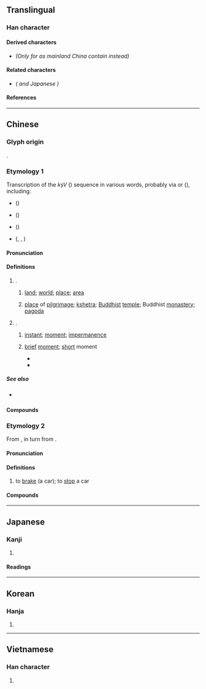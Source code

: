 {{also|刹}}
{{character info}}
==Translingual==
{{ja-forms|[[刹]]|[[刹]]|剎}}

===Han character===
{{Han char|rn=18|rad=刀|as=07|sn=9|four=42900|canj=KCLN,KDLN|ids=⿰⿱㐅术刂(G),⿰⿱㐅朮刂(HT)}} <!-- Splitting ids to make difference clearer. Alternative id: ⿰𣏂刂 -->

====Derived characters====
* {{l|mul|[[䓭]], [[𠝨]], [[𤟆]]}} ''(Only for {{w|zh:國字標準字體|Taiwan character forms}} as mainland China {{w|zh:規範漢字|character forms}} contain {{l|mul|刹}} instead)''

====Related characters====
* {{l|mul|[[刹]]}} ''({{w|Simplified Chinese}} and Japanese {{w|kanji}})''

====References====
{{Han ref|kx=0140.291|dkj=02012|hdz=10342.051|uh=524E}}

----

==Chinese==
{{zh-forms|s=刹|alt=刹,𠜽}}

===Glyph origin===
{{Han etym}}
{{Han compound|殺|刀|alt2=刂|ls=psc|c1=p|c2=s}}.

===Etymology 1===
Transcription of the ''kṣV'' ({{m|sa|क्ष|tr=-}}) sequence in various {{der|zh|sa|-}} words, probably via {{der|zh|kho|-}} or {{der|zh|pgd|𐨐𐨿𐨮|tr=kṣ|ts=*tʂ(ə), *ʈʂ(ə)|sc=Khar}} ({{zh-ref|Bailey, 1946}}), including:
* {{noncog|sa|क्षेत्र||land; place of pilgrimage}} ({{zh-l|*剎多羅}})
* {{noncog|sa|क्षण||instant (in time)}} ({{zh-l|*剎那}})
* {{noncog|sa|क्षेम||residence}} ({{zh-l|*剎摩}})
* {{noncog|sa|क्षत्रिय||warrior caste; [[kshatriya]]}} ({{zh-l|*剎怛利耶}}, {{zh-l|*剎帝利}}, {{zh-l|*剎利}})

====Pronunciation====
{{zh-pron
|m=chà
|m-s=sa2
|c=saat3,caat3
|h=pfs=
|md=chák
|mn=sat
|w=4tshaq
|dial=1
|mc=y
|oc=y
|cat=n
}}

====Definitions====
{{zh-hanzi}}

# {{n-g|Clipping of}} {{zh-l|剎多羅}}.
## {{lb|zh|Buddhism}} [[land]]; [[world]]; [[place]]; [[area]]
## {{lb|zh|Buddhism}} [[place]] of [[pilgrimage]]; [[kshetra]]; [[Buddhist]] [[temple]]; Buddhist [[monastery]]; [[pagoda]]
##: {{zh-x|古剎|old Buddhist temple}}
# {{n-g|Clipping of}} {{zh-l|剎那}}.
## {{lb|zh|Buddhism}} [[instant]]; [[moment]]; [[impermanence]]
## {{lb|zh|by extension}} [[brief]] [[moment]]; [[short]] moment
##* {{zh-x|你我 在 回望 那 一剎{saat3}　彼此 慰問 境況|The '''moment''' we both turned back<br>Exchanged glances and checked up on each other|C-LIT|ref={{w2|zh|陳慧嫻}} (lyricist {{w2|zh|簡寧}}), {{w2|zh|人生何處不相逢}}}}
##* {{zh-x|懷念 那 一剎{saat3}　耀眼 的 火花|Missing that '''instant'''<br>The dazzling spark|C-LIT|ref={{w2|zh|李克勤}} (lyricist {{w2|zh|陳少琪}}), {{lang|zh|飛花}}}}

=====See also=====
* {{sense|brief moment}} {{zh-l|刻}}

====Compounds====
{{zh-der|fold=1|剎那|剎柱|剎摩|剎海|金剎|剎帝利|古剎|寶剎|塵剎|巴剎|佛剎|上剎|一剎那|剎時|梵剎|羅剎女|羅剎|羅剎國}}

===Etymology 2===
From {{zh-l|煞}}, in turn from {{zh-l|殺}}.

====Pronunciation====
{{zh-pron
|m=shā
|c=saat3,caat3
|h=pfs=
|j=sah4
|md=sák
|mn=sat
|w=4saq
|dial=2
|mc=
|oc=
|cat=v
}}

====Definitions====
{{zh-hanzi}}

# to [[brake]] (a car); to [[stop]] a car
#: {{zh-x|剎{shā}車|to brake a car}}

====Compounds====
{{zh-der|fold=1|剎車}}

{{zh-cat|Time|Buddhism}}

----

==Japanese==

===Kanji===
{{ja-kanji|grade=|rs=刀07}}

# {{rfdef|ja|sort=刀07}}

====Readings====
{{ja-readings
|on=さつ, せち
|kun=はたばしら, てら-, くに
}}

----

==Korean==

===Hanja===
{{ko-hanja|hangeul=찰|rv=chal|mr=ch'al|y=chal}}

# {{rfdef|ko|sort=刀07}}

----

==Vietnamese==

===Han character===
{{vi-readings|rs=刀07|reading=[[sát]]}}

# {{rfdef|vi|sort=刀07}}